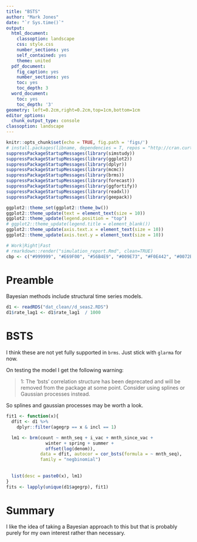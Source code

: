 ```yaml
---
title: "BSTS"
author: "Mark Jones"
date: "`r Sys.time()`"
output:
  html_document:
    classoption: landscape
    css: style.css
    number_sections: yes
    self_contained: yes
    theme: united
  pdf_document:
    fig_caption: yes
    number_sections: yes
    toc: yes
    toc_depth: 3
  word_document:
    toc: yes
    toc_depth: '3'
geometry: left=0.2cm,right=0.2cm,top=1cm,bottom=1cm
editor_options:
  chunk_output_type: console
classoption: landscape
---
```


<!--    toc: yes
    toc_float: true -->

<style type="text/css">
.main-container {
  max-width: 1800px;
  margin-left: auto;
  margin-right: auto;
}
</style>

```r
knitr::opts_chunk$set(echo = TRUE, fig.path = 'figs/')
# install.packages(libname, dependencies = T, repos = "http://cran.curtin.edu.au")
suppressPackageStartupMessages(library(simstudy))
suppressPackageStartupMessages(library(ggplot2))
suppressPackageStartupMessages(library(dplyr))
suppressPackageStartupMessages(library(mcmc))
suppressPackageStartupMessages(library(brms))
suppressPackageStartupMessages(library(forecast))
suppressPackageStartupMessages(library(ggfortify))
suppressPackageStartupMessages(library(readxl))
suppressPackageStartupMessages(library(geepack))

ggplot2::theme_set(ggplot2::theme_bw())
ggplot2::theme_update(text = element_text(size = 10))
ggplot2::theme_update(legend.position = "top")
# ggplot2::theme_update(legend.title = element_blank())
ggplot2::theme_update(axis.text.x = element_text(size = 10))
ggplot2::theme_update(axis.text.y = element_text(size = 10))

# Work|Right|Fast
# rmarkdown::render("simulation_report.Rmd", clean=TRUE)
cbp <- c("#999999", "#E69F00", "#56B4E9", "#009E73", "#F0E442", "#0072B2", "#D55E00", "#CC79A7")


```


# Preamble

Bayesian methods include structural time series models.

```r
d1 <- readRDS("dat_clean//d_seas2.RDS")
d1$rate_lag1 <- d1$rate_lag1  / 1000
```

# BSTS

I think these are not yet fully supported in `brms`. Just stick with `glarma` for now.

On testing the model I get the following warning:

> 1: The 'bsts' correlation structure has been deprecated and will be removed from the package at some point. Consider using splines or Gaussian processes instead.

So splines and gaussian processes may be worth a look.

```r
fit1 <- function(x){
  dfit <- d1 %>%
    dplyr::filter(agegrp == x & incl == 1)

  lm1 <- brm(count ~ mnth_seq + i_vac + mnth_since_vac + 
               winter + spring + summer + 
               offset(log(denom)), 
             data = dfit, autocor = cor_bsts(formula = ~ mnth_seq),
             family = "negbinomial")
      
  
  list(desc = paste0(x), lm1)
}
fits <- lapply(unique(d1$agegrp), fit1)

```

# Summary

I like the idea of taking a Bayesian approach to this but that is probably purely for my own interest rather than necessary.





